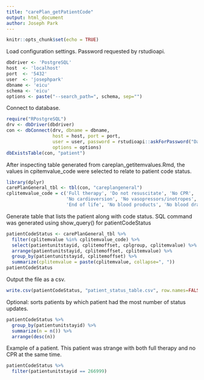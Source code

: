 ```yaml
---
title: "carePlan_getPatientCode"
output: html_document
author: Joseph Park
---
```


```r
knitr::opts_chunk$set(echo = TRUE)
```

Load configuration settings. Password requested by rstudioapi.

```r
dbdriver <- 'PostgreSQL'
host  <- 'localhost'
port  <- '5432'
user  <- 'josephpark'
dbname <- 'eicu'
schema <- 'eicu'
options <- paste("--search_path=", schema, sep="")
```

Connect to database.

```r
require("RPostgreSQL")
drv <- dbDriver(dbdriver)
con <- dbConnect(drv, dbname = dbname,
                 host = host, port = port,
                 user = user, password = rstudioapi::askForPassword("Database password"),
                 options = options)
dbExistsTable(con, "patient")
```

After inspecting table generated from careplan_getitemvalues.Rmd, the values in cpitemvalue_code were selected to relate to patient code status.

```r
library(dplyr)
carePlanGeneral_tbl <- tbl(con, "careplangeneral")
cplitemvalue_code = c('Full therapy', 'Do not resuscitate', 'No CPR', 'No intubation', 'Comfort measures only',
                      'No cardioversion', 'No vasopressors/inotropes', 'No augmentation of care', 
                      'End of life', 'No blood products', 'No blood draws', 'Advance directives')
```

Generate table that lists the patient along with code status.
SQL command was generated using show_query() for patientCodeStatus

```r
patientCodeStatus <- carePlanGeneral_tbl %>%
  filter(cplitemvalue %in% cplitemvalue_code) %>%
  select(patientunitstayid, cplitemoffset, cplgroup, cplitemvalue) %>%
  arrange(patientunitstayid, cplitemoffset, cplitemvalue) %>%
  group_by(patientunitstayid, cplitemoffset) %>%
  summarize(cplitemvalue = paste(cplitemvalue, collapse=", "))
patientCodeStatus
```

Output the file as a csv.

```r
write.csv(patientCodeStatus, "patient_status_table.csv", row.names=FALSE)
```

Optional: sorts patients by which patient had the most number of status updates. 

```r
patientCodeStatus %>%
  group_by(patientunitstayid) %>%
  summarize(n = n()) %>%
  arrange(desc(n))
```

Example of a patient. This patient was strange with both full therapy and no CPR at the same time.

```r
patientCodeStatus %>%
  filter(patientunitstayid == 266999)
```
